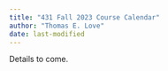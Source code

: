 ```yaml
---
title: "431 Fall 2023 Course Calendar"
author: "Thomas E. Love"
date: last-modified
---
```


Details to come.